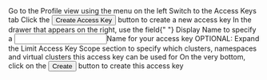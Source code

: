 

<Flow id="create-space-template-ui">
  <Step>
    Go to the <NavStep>Profile</NavStep> view using the menu on the left
  </Step>
  <Step>
    Switch to the <Label>Access Keys</Label> tab
  </Step>
  <Step>
    Click the <Button>Create Access Key</Button> button to create a new access
    key
  </Step>
  <Step>
    In the drawer that appears on the right, use the field{" "}
    <Label>Display Name</Label> to specify a <Input>Name</Input> for your access
    key
  </Step>
  <Step>
    OPTIONAL: Expand the <Expander>Limit Access Key Scope</Expander> section to
    specify which clusters, namespaces and virtual clusters this access key can
    be used for
  </Step>
  <Step>
    On the very bottom, click on the <Button>Create</Button> button to create
    this access key
  </Step>
</Flow>
